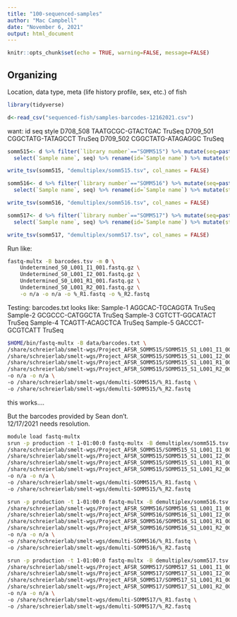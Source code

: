```yaml
---
title: "100-sequenced-samples"
author: "Mac Campbell"
date: "November 6, 2021"
output: html_document
---
```


```r
knitr::opts_chunk$set(echo = TRUE, warning=FALSE, message=FALSE)
```

## Organizing
Location, data type, meta (life history profile, sex, etc.) of fish

```r
library(tidyverse)
```

```r
d<-read_csv("sequenced-fish/samples-barcodes-12162021.csv")
```

want:
id      seq     style
D708_508        TAATGCGC-GTACTGAC       TruSeq
D709_501        CGGCTATG-TATAGCCT       TruSeq
D709_502        CGGCTATG-ATAGAGGC       TruSeq

```r
somm515<- d %>% filter(`library number`=="SOMM515") %>% mutate(seq=paste0(i7,"-",i5)) %>% 
  select(`Sample name`, seq) %>% rename(id=`Sample name`) %>% mutate(style="TruSeq")

write_tsv(somm515, "demultiplex/somm515.tsv", col_names = FALSE)

somm516<- d %>% filter(`library number`=="SOMM516") %>% mutate(seq=paste0(i7,"-",i5)) %>% 
  select(`Sample name`, seq) %>% rename(id=`Sample name`) %>% mutate(style="TruSeq")

write_tsv(somm516, "demultiplex/somm516.tsv", col_names = FALSE)

somm517<- d %>% filter(`library number`=="SOMM517") %>% mutate(seq=paste0(i7,"-",i5)) %>% 
  select(`Sample name`, seq) %>% rename(id=`Sample name`) %>% mutate(style="TruSeq")

write_tsv(somm517, "demultiplex/somm517.tsv", col_names = FALSE)
```


Run like:   
```sh
fastq-multx -B barcodes.tsv -m 0 \
    Undetermined_S0_L001_I1_001.fastq.gz \
    Undetermined_S0_L001_I2_001.fastq.gz \
    Undetermined_S0_L001_R1_001.fastq.gz \
    Undetermined_S0_L001_R2_001.fastq.gz \
    -o n/a -o n/a -o %_R1.fastq -o %_R2.fastq
```

Testing:
barcodes.txt looks like:
Sample-1 AGGCAC-TGCAGGTA TruSeq
Sample-2 GCGCCC-CATGGCTA TruSeq
Sample-3 CGTCTT-GGCATACT TruSeq
Sample-4 TCAGTT-ACAGCTCA TruSeq
Sample-5 GACCCT-GCGTCATT TruSeq
      
```sh
$HOME/bin/fastq-multx -B data/barcodes.txt \
/share/schreierlab/smelt-wgs/Project_AFSR_SOMM515/SOMM515_S1_L001_I1_001.fastq.gz \
/share/schreierlab/smelt-wgs/Project_AFSR_SOMM515/SOMM515_S1_L001_I2_001.fastq.gz \
/share/schreierlab/smelt-wgs/Project_AFSR_SOMM515/SOMM515_S1_L001_R1_001.fastq.gz \
/share/schreierlab/smelt-wgs/Project_AFSR_SOMM515/SOMM515_S1_L001_R2_001.fastq.gz \
-o n/a -o n/a \
-o /share/schreierlab/smelt-wgs/demulti-SOMM515/%_R1.fastq \
-o /share/schreierlab/smelt-wgs/demulti-SOMM515/%_R2.fastq
```

this works....

But the barcodes provided by Sean don't.     
12/17/2021 needs resolution.     

```sh
module load fastq-multx 
srun -p production -t 1-01:00:0 fastq-multx -B demultiplex/somm515.tsv \
/share/schreierlab/smelt-wgs/Project_AFSR_SOMM515/SOMM515_S1_L001_I1_001.fastq.gz \
/share/schreierlab/smelt-wgs/Project_AFSR_SOMM515/SOMM515_S1_L001_I2_001.fastq.gz \
/share/schreierlab/smelt-wgs/Project_AFSR_SOMM515/SOMM515_S1_L001_R1_001.fastq.gz \
/share/schreierlab/smelt-wgs/Project_AFSR_SOMM515/SOMM515_S1_L001_R2_001.fastq.gz \
-o n/a -o n/a \
-o /share/schreierlab/smelt-wgs/demulti-SOMM515/%_R1.fastq \
-o /share/schreierlab/smelt-wgs/demulti-SOMM515/%_R2.fastq
```


```sh
srun -p production -t 1-01:00:0 fastq-multx -B demultiplex/somm516.tsv \
/share/schreierlab/smelt-wgs/Project_AFSR_SOMM516/SOMM516_S1_L001_I1_001.fastq.gz \
/share/schreierlab/smelt-wgs/Project_AFSR_SOMM516/SOMM516_S1_L001_I2_001.fastq.gz \
/share/schreierlab/smelt-wgs/Project_AFSR_SOMM516/SOMM516_S1_L001_R1_001.fastq.gz \
/share/schreierlab/smelt-wgs/Project_AFSR_SOMM516/SOMM516_S1_L001_R2_001.fastq.gz \
-o n/a -o n/a \
-o /share/schreierlab/smelt-wgs/demulti-SOMM516/%_R1.fastq \
-o /share/schreierlab/smelt-wgs/demulti-SOMM516/%_R2.fastq
```



```sh
srun -p production -t 1-01:00:0 fastq-multx -B demultiplex/somm517.tsv \
/share/schreierlab/smelt-wgs/Project_AFSR_SOMM517/SOMM517_S1_L001_I1_001.fastq.gz \
/share/schreierlab/smelt-wgs/Project_AFSR_SOMM517/SOMM517_S1_L001_I2_001.fastq.gz \
/share/schreierlab/smelt-wgs/Project_AFSR_SOMM517/SOMM517_S1_L001_R1_001.fastq.gz \
/share/schreierlab/smelt-wgs/Project_AFSR_SOMM517/SOMM517_S1_L001_R2_001.fastq.gz \
-o n/a -o n/a \
-o /share/schreierlab/smelt-wgs/demulti-SOMM517/%_R1.fastq \
-o /share/schreierlab/smelt-wgs/demulti-SOMM517/%_R2.fastq
```
